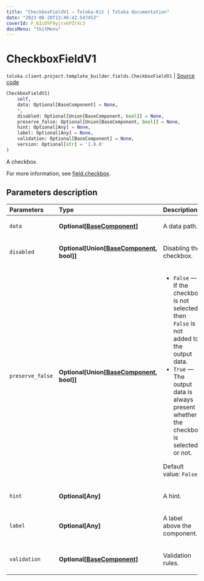 ```yaml
---
title: "CheckboxFieldV1 — Toloka-Kit | Toloka documentation"
date: "2023-06-20T13:46:42.547453"
coverId: F_bIcOYF9yjrxkPZrXc3
docsMenu: "tkitMenu"
---
```


# CheckboxFieldV1

`toloka.client.project.template_builder.fields.CheckboxFieldV1` | [Source code](https://github.com/Toloka/toloka-kit/blob/v1.2.0/src/client/project/template_builder/fields.py#L142)

```python
CheckboxFieldV1(
    self,
    data: Optional[BaseComponent] = None,
    *,
    disabled: Optional[Union[BaseComponent, bool]] = None,
    preserve_false: Optional[Union[BaseComponent, bool]] = None,
    hint: Optional[Any] = None,
    label: Optional[Any] = None,
    validation: Optional[BaseComponent] = None,
    version: Optional[str] = '1.0.0'
)
```

A checkbox.

For more information, see [field.checkbox](/docs/template-builder/reference/field.checkbox).

## Parameters description

| Parameters | Type | Description |
| :----------| :----| :-----------|
`data`|**Optional\[[BaseComponent](/docs/toloka-kit/reference/toloka.client.project.template_builder.base.BaseComponent)\]**|<p>A data path.</p>
`disabled`|**Optional\[Union\[[BaseComponent](/docs/toloka-kit/reference/toloka.client.project.template_builder.base.BaseComponent), bool\]\]**|<p>Disabling the checkbox.</p>
`preserve_false`|**Optional\[Union\[[BaseComponent](/docs/toloka-kit/reference/toloka.client.project.template_builder.base.BaseComponent), bool\]\]**|<ul> <li>`False` — If the checkbox is not selected then `False` is not added to the output data.</li> <li>`True` — The output data is always present whether the checkbox is selected or not.</li> </ul> <p>Default value: `False`.</p>
`hint`|**Optional\[Any\]**|<p>A hint.</p>
`label`|**Optional\[Any\]**|<p>A label above the component.</p>
`validation`|**Optional\[[BaseComponent](/docs/toloka-kit/reference/toloka.client.project.template_builder.base.BaseComponent)\]**|<p>Validation rules.</p>